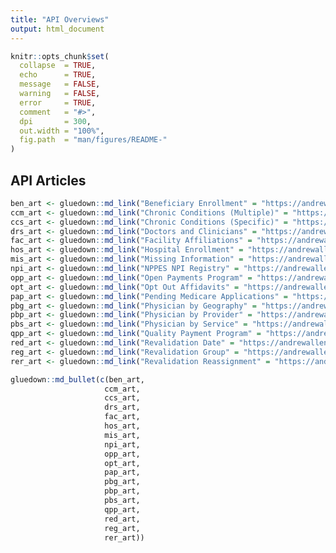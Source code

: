 ```yaml
---
title: "API Overviews"
output: html_document
---
```


```r
knitr::opts_chunk$set(
  collapse  = TRUE,
  echo      = TRUE, 
  message   = FALSE, 
  warning   = FALSE,
  error     = TRUE,
  comment   = "#>",
  dpi       = 300, 
  out.width = "100%",
  fig.path  = "man/figures/README-"
)
```

## API Articles

```r
ben_art <- gluedown::md_link("Beneficiary Enrollment" = "https://andrewallenbruce.github.io/provider/articles/beneficiary-enrollment.html")
ccm_art <- gluedown::md_link("Chronic Conditions (Multiple)" = "https://andrewallenbruce.github.io/provider/articles/mcr-chron-cond.html")
ccs_art <- gluedown::md_link("Chronic Conditions (Specific)" = "https://andrewallenbruce.github.io/provider/articles/mcr-chron-cond.html")
drs_art <- gluedown::md_link("Doctors and Clinicians" = "https://andrewallenbruce.github.io/provider/articles/doctors-and-clinicians.html")
fac_art <- gluedown::md_link("Facility Affiliations" = "https://andrewallenbruce.github.io/provider/articles/facility-affiliations.html")
hos_art <- gluedown::md_link("Hospital Enrollment" = "https://andrewallenbruce.github.io/provider/articles/hospital-enrollment.html")
mis_art <- gluedown::md_link("Missing Information" = "https://andrewallenbruce.github.io/provider/articles/missing-info.html")
npi_art <- gluedown::md_link("NPPES NPI Registry" = "https://andrewallenbruce.github.io/provider/articles/nppes-npi-registry.html")
opp_art <- gluedown::md_link("Open Payments Program" = "https://andrewallenbruce.github.io/provider/articles/cms-open-payments.html")
opt_art <- gluedown::md_link("Opt Out Affidavits" = "https://andrewallenbruce.github.io/provider/articles/opt-out.html")
pap_art <- gluedown::md_link("Pending Medicare Applications" = "https://andrewallenbruce.github.io/provider/articles/pending-applications.html")
pbg_art <- gluedown::md_link("Physician by Geography" = "https://andrewallenbruce.github.io/provider/articles/physician-by-geography.html")
pbp_art <- gluedown::md_link("Physician by Provider" = "https://andrewallenbruce.github.io/provider/articles/physician-by-provider.html")
pbs_art <- gluedown::md_link("Physician by Service" = "https://andrewallenbruce.github.io/provider/articles/physician-by-service.html")
qpp_art <- gluedown::md_link("Quality Payment Program" = "https://andrewallenbruce.github.io/provider/articles/quality-payment.html")
red_art <- gluedown::md_link("Revalidation Date" = "https://andrewallenbruce.github.io/provider/articles/mcr-revalidation.html")
reg_art <- gluedown::md_link("Revalidation Group" = "https://andrewallenbruce.github.io/provider/articles/mcr-revalidation.html")
rer_art <- gluedown::md_link("Revalidation Reassignment" = "https://andrewallenbruce.github.io/provider/articles/mcr-revalidation.html")
```

```r
gluedown::md_bullet(c(ben_art, 
                     ccm_art,
                     ccs_art,
                     drs_art,
                     fac_art,
                     hos_art,
                     mis_art,
                     npi_art,
                     opp_art,
                     opt_art,
                     pap_art,
                     pbg_art,
                     pbp_art,
                     pbs_art,
                     qpp_art,
                     red_art,
                     reg_art,
                     rer_art))
```

